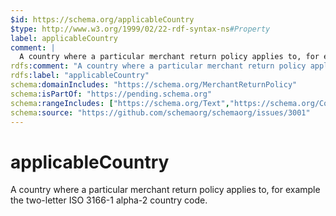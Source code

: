 ```yaml
---
$id: https://schema.org/applicableCountry
$type: http://www.w3.org/1999/02/22-rdf-syntax-ns#Property
label: applicableCountry
comment: |
  A country where a particular merchant return policy applies to, for example the two-letter ISO 3166-1 alpha-2 country code.
rdfs:comment: "A country where a particular merchant return policy applies to, for example the two-letter ISO 3166-1 alpha-2 country code."
rdfs:label: "applicableCountry"
schema:domainIncludes: "https://schema.org/MerchantReturnPolicy"
schema:isPartOf: "https://pending.schema.org"
schema:rangeIncludes: ["https://schema.org/Text","https://schema.org/Country"]
schema:source: "https://github.com/schemaorg/schemaorg/issues/3001"
---
```


# applicableCountry

A country where a particular merchant return policy applies to, for example the two-letter ISO 3166-1 alpha-2 country code.

